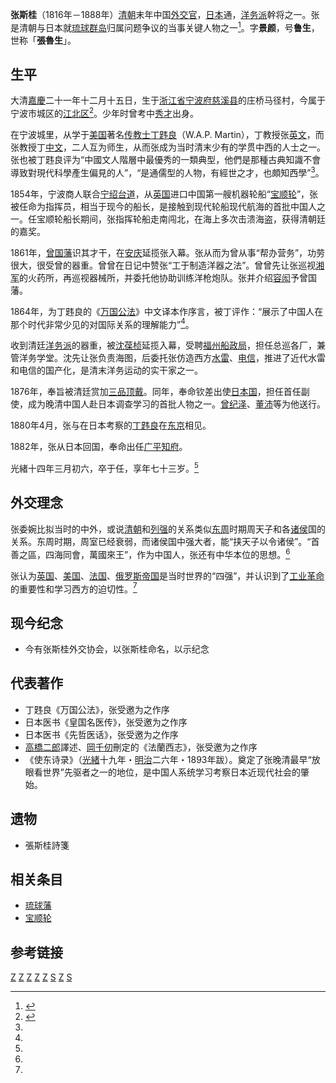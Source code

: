 '''张斯桂'''（1816年－1888年）[[清朝|清朝]]末年中国[[外交官|外交官]]，[[日本|日本]]通，[[洋务派|洋务派]]幹将之一。张是清朝与日本就[[琉球群岛|琉球群岛]]归属问题争议的当事关键人物之一<ref name="张斯桂琉球">{{cite web|url=http://www.haijiangzx.com/2013/wicket_0705/108340_8.html|title=唐淳风：泪血琉球——中国人应该知道的往事|publisher=海疆在线|author=来源：《世界知识》 作者：唐淳风|date=2013-07-05|accessdate=2013年9月15日|language=zh-hans}}{{dead link|date=2018年2月 |bot=InternetArchiveBot |fix-attempted=yes }}</ref>。字'''景颜'''，号'''鲁生'''，世称「'''張魯生'''」。

==生平==

大清[[嘉慶|嘉慶]]二十一年十二月十五日，生于[[浙江省|浙江省]][[宁波府|宁波府]][[慈溪县|慈溪县]]的庄桥马径村，今属于宁波市城区的[[江北区_(宁波市)|江北区]]<ref name="张斯桂">{{cite web |url=http://www.nbjiangbei.gov.cn/gtb/index.jsp?url=http%3A%2F%2Fwww.nbjiangbei.gov.cn%2Fart%2F2010%2F1%2F20%2Fart_6045_117069.html |title=清朝外交官張斯桂 |publisher=宁波 江北 |author= |date=2010-01-20 |accessdate=2013年9月15日 |language=zh-hant |archive-date=2020-04-16 |archive-url=https://web.archive.org/web/20200416234401/http://www.nbjiangbei.gov.cn/gtb/index.jsp?url=http%3A%2F%2Fwww.nbjiangbei.gov.cn%2Fart%2F2010%2F1%2F20%2Fart_6045_117069.html }}</ref>。少年时曾考中[[秀才|秀才]]出身。

在宁波城里，从学于[[美国|美国]]著名[[传教士|传教士]][[丁韪良|丁韪良]]（W.A.P. Martin），丁教授张[[英文|英文]]，而张教授丁[[中文|中文]]，二人互为师生，从而张成为当时清末少有的学贯中西的人士之一。张也被丁韪良评为“中國文人階層中最優秀的一類典型，他們是那種古典知識不會導致對現代科學產生偏見的人”，“是通儒型的人物，有經世之才，也頗知西學”<ref name="张斯桂"/>。

1854年，宁波商人联合[[宁绍台道|宁绍台道]]，从[[英国|英国]]进口中国第一艘机器轮船“[[宝顺轮|宝顺轮]]”，张被任命为指挥员，相当于现今的船长，是接触到现代轮船现代航海的首批中国人之一。任宝顺轮船长期间，张指挥轮船走南闯北，在海上多次击溃海盗，获得清朝廷的嘉奖。

1861年，[[曾国藩|曾国藩]]识其才干，在[[安庆|安庆]]延揽张入幕。张从而为曾从事“帮办营务”，功劳很大，很受曾的器重。曾曾在日记中赞张“工于制造洋器之法”。曾曾先让张巡视[[湘军|湘军]]的火药所，再巡视器械所，并委托他协助训练洋枪炮队。张并介绍[[容闳|容闳]]予曾国藩。

1864年，为丁韪良的《[[万国公法|万国公法]]》中文译本作序言，被丁评作：“展示了中国人在那个时代非常少见的对国际关系的理解能力”<ref name="张斯桂"/>。

收到清廷[[洋务派|洋务派]]的器重，被[[沈葆桢|沈葆桢]]延揽入幕，受聘[[福州船政局|福州船政局]]，担任总巡各厂，兼管洋务学堂。沈先让张负责海图，后委托张仿造西方[[水雷|水雷]]、[[电信|电信]]，推进了近代水雷和电信的国产化，是清末洋务运动的实干家之一。

1876年，奉旨被清廷赏加[[品秩|三品]][[顶戴|顶戴]]。同年，奉命钦差出使[[日本国|日本国]]，担任首任副使，成为晚清中国人赴日本调查学习的首批人物之一。[[曾纪泽|曾纪泽]]、[[董沛|董沛]]等为他送行。

1880年4月，张与在日本考察的[[丁韪良|丁韪良]]在[[东京|东京]]相见。

1882年，张从日本回国，奉命出任[[广平|广平]][[知府|知府]]。

光緒十四年三月初六，卒于任，享年七十三岁。<ref name="张斯桂"/>

==外交理念==

张委婉比拟当时的中外，或说[[清朝|清朝]]和[[列强|列强]]的关系类似[[东周|东周]]时期周天子和各[[诸侯|诸侯]]国的关系。东周时期，周室已经衰弱，而诸侯国中强大者，能“挟天子以令诸侯”。“首善之區，四海同會，萬國來王”，作为中国人，张还有中华本位的思想。<ref name="张斯桂"/>

张认为[[英国|英国]]、[[美国|美国]]、[[法国|法国]]、[[俄罗斯帝国|俄罗斯帝国]]是当时世界的“四强”，并认识到了[[工业革命|工业革命]]的重要性和学习西方的迫切性。<ref name="张斯桂"/>

==现今纪念==
* 今有张斯桂外交协会，以张斯桂命名，以示纪念

==代表著作==
* 丁韪良《万国公法》，张受邀为之作序
* 日本医书《皇国名医传》，张受邀为之作序
* 日本医书《先哲医话》，张受邀为之作序
* [[高橋二郎|高橋二郎]]譯述、[[岡千仞|岡千仞]]刪定的《法蘭西志》，张受邀为之作序
* 《使东诗录》（[[光緒|光緒]]十九年・[[明治|明治]]二六年・1893年跋）。奠定了张晚清最早“放眼看世界”先驱者之一的地位，是中国人系统学习考察日本近现代社会的肇始。

==遗物==
* 張斯桂詩箋

==相关条目==
* [[琉球藩|琉球藩]]
* [[宝顺轮|宝顺轮]]

==参考链接==
{{reflist}}

[[Category:1816年出生|Z]]
[[Category:1888年逝世|Z]]
[[Category:慈溪人|Z]]
[[Category:宁波人|Z]]
[[Category:清朝外交官|Z]]
[[Category:慈东马径张氏|S]]
[[Category:洋務運動領袖|Z]]
[[Category:张姓|S]]